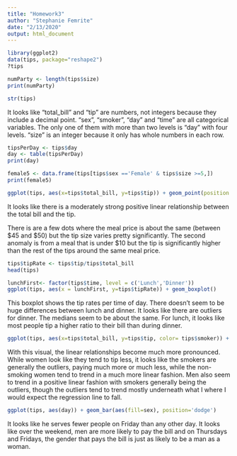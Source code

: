 ```yaml
---
title: "Homework3"
author: "Stephanie Femrite"
date: "2/13/2020"
output: html_document
---
```

```r
library(ggplot2)
data(tips, package="reshape2")
?tips
```

```r
numParty <- length(tips$size)
print(numParty)
```

```r
str(tips)
```

It looks like "total_bill" and "tip" are numbers, not integers because they include a decimal point. "sex", "smoker", "day" and "time" are all categorical variables. The only one of them with more than two levels is "day" with four levels. "size" is an integer because it only has whole numbers in each row.


```r
tipsPerDay <- tips$day
day <- table(tipsPerDay)
print(day) 
```


```r
female5 <- data.frame(tips[tips$sex =='Female' & tips$size >=5,])
print(female5)
```

```r
ggplot(tips, aes(x=tips$total_bill, y=tips$tip)) + geom_point(position = 'jitter') + xlab('Total Bill') + ylab('Tips')
```

It looks like there is a moderately strong positive linear relationship between the total bill and the tip.



 There is are a few dots where the meal price is about the same (between $45 and $50) but the tip size varies pretty significantly. The second anomaly is from a meal that is under $10 but the tip is significantly higher than the rest of the tips around the same meal price.

```r
tips$tipRate <- tips$tip/tips$total_bill
head(tips)
```

```r
lunchFirst<- factor(tips$time, level = c('Lunch','Dinner'))
ggplot(tips, aes(x = lunchFirst, y=tips$tipRate)) + geom_boxplot()
```

This boxplot shows the tip rates per time of day. There doesn't seem to be huge differences between lunch and dinner. It looks like there are outliers for dinner. The medians seem to be about the same. For lunch, it looks like most people tip a higher ratio to their bill than during dinner. 

```r
ggplot(tips, aes(x=tips$total_bill, y=tips$tip, color= tips$smoker)) + geom_point() + facet_wrap(~tips$sex)+ xlab('Total Bill') + ylab('Tips')
```


With this visual, the linear relationships become much more pronounced. While women look like they tend to tip less, it looks like the smokers are generally the outliers, paying much more or much less, while the non-smoking women tend to trend in a much more linear fashion. Men also seem to trend in a positive linear fashion with smokers generally being the outliers, though the outliers tend to trend mostly underneath what I where I would expect the regression line to fall.

```r
ggplot(tips, aes(day)) + geom_bar(aes(fill=sex), position='dodge')
```


It looks like he serves fewer people on Friday than any other day. It looks like over the weekend, men are more likely to pay the bill and on Thursdays and Fridays, the gender that pays the bill is just as likely to be a man as a woman.

